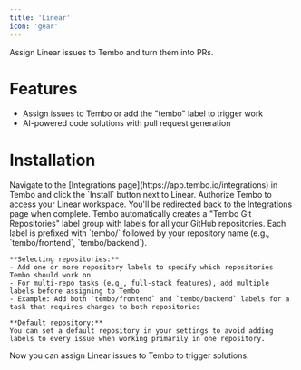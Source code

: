 ```yaml
---
title: 'Linear'
icon: 'gear'
---
```


Assign Linear issues to Tembo and turn them into PRs.


# Features

- Assign issues to Tembo or add the "tembo" label to trigger work
- AI-powered code solutions with pull request generation

# Installation

<Steps>
  <Step title="Install">
    Navigate to the [Integrations page](https://app.tembo.io/integrations) in Tembo and click the `Install` button next to Linear.
  </Step>
  <Step title="Authorize">
    Authorize Tembo to access your Linear workspace. You'll be redirected back to the Integrations page when complete.
  </Step>
  <Step title="Repository Labels">
    Tembo automatically creates a "Tembo Git Repositories" label group with labels for all your GitHub repositories. Each label is prefixed with `tembo/` followed by your repository name (e.g., `tembo/frontend`, `tembo/backend`).

    **Selecting repositories:**
    - Add one or more repository labels to specify which repositories Tembo should work on
    - For multi-repo tasks (e.g., full-stack features), add multiple labels before assigning to Tembo
    - Example: Add both `tembo/frontend` and `tembo/backend` labels for a task that requires changes to both repositories

    **Default repository:**
    You can set a default repository in your settings to avoid adding labels to every issue when working primarily in one repository.
  </Step>
  <Step title="Assignment">
    Now you can assign Linear issues to Tembo to trigger solutions.
  </Step>
</Steps> 
